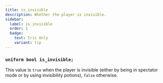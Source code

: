 ```yaml
---
title: is_invisible
description: Whether the player is invisible.
sidebar:
  label: is_invisible
  order: 1
  badge:
    text: Iris Only
    variant: tip
---
```


### `uniform bool is_invisible;`

This value is `true` when the player is invisible (either by being in spectator mode or by using invisibility potions), `false` otherwise.